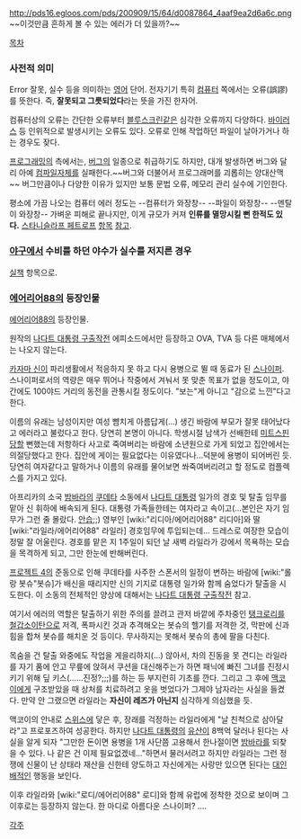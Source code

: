 http://pds16.egloos.com/pds/200909/15/64/d0087864_4aaf9ea2d6a6c.png
~~이것만큼 흔하게 볼 수 있는 에러가 더 있을까?~~

[[목차]]

=== 사전적 의미 ===
Error
잘못, 실수 등을 의미하는 [[영어]] 단어. 전자기기 특히 [[컴퓨터]] 쪽에서는 오류(誤謬)를 뜻한다. 즉, '''잘못되고 그릇되었다'''라는 뜻을 가진 한자어.

컴퓨터상의 오류는 간단한 오류부터 [[블루스크린]]같은 심각한 오류까지 다양하다. [[바이러스]] 등 인위적으로 발생시키는 오류도 있다. 오류로 인해 작업하던 파일이 날아가거나 하는 경우도 잦다.

[[프로그래밍]]의 측에서는, [[버그]]의 일종으로 취급하기도 하지만, 대개 발생하면 버그와 달리 아예 [[컴파일]]자체를 실패한다.~~버그와 더불어서 프로그래머를 괴롭히는 양대산맥~~ 버그만큼이나 다양한 이유가 있지만 보통 문법 오류, 메모리 관리 실수에 기인한다.

평소에 가끔 나오는 컴퓨터 에러 정도는 --컴퓨터가 와장창-- --파일이 와장창-- --멘탈이 와장창-- 가벼운 피해로 끝나지만, 이게 규모가 커져 '''인류를 멸망시킬 뻔 한적도 있다.''' [[스타니슬라프 페트로프]] [[항목]] [[참고]].

=== [[야구]]에서 수비를 하던 야수가 실수를 저지른 경우 === 
[[실책]] 항목으로.

=== [[에어리어88]]의 등장인물 ===
[[에어리어88]]의 등장인물.

원작의 [[나다트 대통령 구출작전]] 에피소드에서만 등장하고 OVA, TVA 등 다른 매체에서는 나오지 않는다.

[[카자마 신]]이 파리생활에서 적응하지 못 하고 다시 용병으로 뛸 때 동료가 된 [[스나이퍼]]. 스나이퍼로서의 역량은 매우 뛰어나 작중에서 겨눠서 못 맞춘 목표가 없을 정도이고, 야간에도 100야드 거리의 동전을 관통시킬 정도이다. "보는"게 아니고 "감으로 느낀"다고 한다.

이름의 유래는 남성이지만 여성 뺨치게 아름답게(...) 생긴 바람에 부모가 잘못 태어났다고 에러라고 불렀다고 한다. 당연히 본명이 아니다.
학생시절 남색가 선배한테 [[미트스핀]]당할 뻔했는데 저항하다 사고로 죽여버리는 바람에 소년원으로 가게 되었고 집안에서는 의절당했다고 한다. 집안에 게이는 필요없다는 이유였다나...덕분에 용병이 되어버린 듯.
당연히 여자같다고 말하거나 이름의 유래를 물어보면 쏴죽여버리려고 할 정도로 컴플렉스를 가지고 있다.

아프리카의 소국 [[밤바라]]의 [[쿠데타]] 소동에서 [[나다트 대통령]] 일가의 경호 및 탈출 임무를 맡아 신 휘하에 배속되게 된다. 대통령 가족들한테는 여자라고 속이고(...본인은 자기 임무가 그런 줄 몰랐다. [[안습]];;) 영부인 [wiki:"리디아/에어리어88" 리디아]와 딸 [wiki:"라일라/에어리어88" 라일라] 경호임무에 투입되는데... 드레스로 여장한 모습이 정말 잘 어울린다. 경호를 맡은 지 1주일이 되던 날 새벽 라일라가 강에서 목욕하는 모습을 목격하게 되고, 그만 한눈에 반해버린다.

[[프로젝트 4]]의 준동으로 인해 쿠데타를 사주한 스폰서의 일정이 변하는 바람에 [wiki:"롤랑 봇슈"봇슈]가 배신을 때리지만 신의 기지로 대통령 일가와 함께 숨었다가 탈출을 시도한다. 이 소동의 전체적인 양상에 대해서는 [[나다트 대통령 구출작전]] 참고.

여기서 에러의 역할은 탈출하기 위한 주의를 끌려고 관저 바깥에 주차중인 [[탱크로리]]를 [[철갑소이탄]]으로 저격, 폭파시킨 것과 추격해오는 봇슈의 헬기를 저격한 것, 막판에 신과 힘을 합쳐 봇슈를 해치운 것 등이다. 무사하지는 못해서 봇슈의 총에 팔을 다친다.

목숨을 건 탈출 와중에도 작업을 게을리하지(...) 않아서, 차의 진동을 못 견디는 라일라를 자기 품에 안고 무릎에 앉혀서 쿠션을 대신해주는가 하면 패닉에 빠진 그녀를 진정시키기 위해 딮 키스(......진정?;;;)를 하는 등 부지런히 기초를 깐다. 그리고 그 후에 [[맥코이]]에게 구조받았을 때 상처를 치료하려고 옷을 벗었다가 그제야 남자라는 사실을 들켰다. 만약 안 그랬으면 라일라는 '''자신이 레즈가 아닌지''' 심각하게 의심했을 듯.

맥코이의 안내로 [[스위스]]에 닿은 후, 장래를 걱정하는 라일라에게 "날 친척으로 삼아달라"고 프로포즈하여 성공한다. 하지만 [[나다트 대통령]]의 [[유산]]이 8백억 달러나 된다는 사실을 알게 되자 "그만한 돈이면 용병을 1개 사단쯤 고용해서 한나절이면 [[밤바라]]를 되찾을 수 있다. 나 같은 건 이제 필요없겠네..."하면서 물러서려고 하지만 라일라는 그런 정쟁에 신물이 난 상태라 재산을 신한테 양도하고 자신에게는 사랑만 있으면 된다는 [[대인배]]적인 행동을 보인다.

이후 라일라와 [wiki:"로디/에어리어88" 로디]와 함께 유럽에 정착한 것으로 보이며 그 이후로는 등장하지 않는다.
한 마디로 아름다운 스나이퍼? ....

[[각주]]
